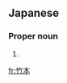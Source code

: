 ==Japanese==
{{ja-kanjitab|たけ|もと|yomi=k}}

===Proper noun===
{{ja-pos|たけもと|proper}}

# {{surname|lang=ja|sort=たけもと}}

[[fr:竹本]]